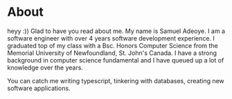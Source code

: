 # About

heyy :)) Glad to have you read about me. My name is Samuel Adeoye. I am a software engineer with over 4 years software development experience. 
I graduated top of my class with a Bsc. Honors Computer Science from the Memorial University of Newfoundland, St. John's Canada.
I have a strong background in computer science fundamental and I have queued up a lot of knowledge over the years. 

You can catch me writing typescript, tinkering with databases, creating new software applications.




